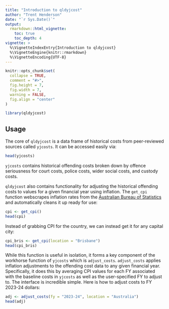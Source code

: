 ```yaml
---
title: "Introduction to qldyjcost"
author: "Trent Henderson"
date: "`r Sys.Date()`"
output:
  rmarkdown::html_vignette:
    toc: true
    toc_depth: 4
vignette: >
  %\VignetteIndexEntry{Introduction to qldyjcost}
  %\VignetteEngine{knitr::rmarkdown}
  %\VignetteEncoding{UTF-8}
---
```


```r
knitr::opts_chunk$set(
  collapse = TRUE,
  comment = "#>",
  fig.height = 7,
  fig.width = 7,
  warning = FALSE,
  fig.align = "center"
)
```

```r
library(qldyjcost)
```

## Usage

The core of `qldyjcost` is a data frame of historical costs from peer-reviewed sources called `yjcosts`. It can be accessed easily via:

```r
head(yjcosts)
```

`yjcosts` contains historical offending costs broken down by offence seriousness for court costs, police costs, wider social costs, and custody costs.

`qldyjcost` also contains functionality for adjusting the historical offending costs to values for a given financial year using inflation. The `get_cpi` function webscrapes inflation rates from the [Australian Bureau of Statistics](https://www.abs.gov.au/statistics/economy/price-indexes-and-inflation/consumer-price-index-australia/) and automatically cleans it up ready for use:

```r
cpi <- get_cpi()
head(cpi)
```

Instead of grabbing CPI for the country, we can instead get it for any capital city:

```r
cpi_bris <- get_cpi(location = "Brisbane")
head(cpi_bris)
```

While this function is useful in isolation, it forms a key component of the workhorse function of `yjcosts` which is `adjust_costs`. `adjust_costs` applies inflation adjustments to the offending cost data to any given financial year. Specifically, it does this by averaging CPI values for each FY associated with the baseline costs in `yjcosts` as well as the user-specified FY to adjust to. The interface is incredible simple. Here is how to adjust costs to FY 2023-24 dollars:

```r
adj <- adjust_costs(fy = "2023-24", location = "Australia")
head(adj)
```
